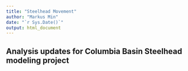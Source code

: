 ```yaml
---
title: "Steelhead Movement"
author: "Markus Min"
date: "`r Sys.Date()`"
output: html_document
---
```


## Analysis updates for Columbia Basin Steelhead modeling project



